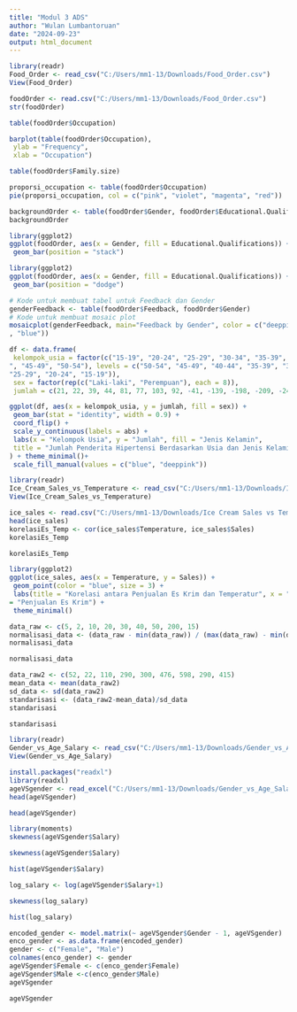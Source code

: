 ---
title: "Modul 3 ADS"
author: "Wulan Lumbantoruan"
date: "2024-09-23"
output: html_document
---

```{r}
library(readr)
Food_Order <- read_csv("C:/Users/mm1-13/Downloads/Food_Order.csv")
View(Food_Order)
```

```{r}
foodOrder <- read.csv("C:/Users/mm1-13/Downloads/Food_Order.csv")
str(foodOrder)
```

```{r}
table(foodOrder$Occupation)
```

```{r}
barplot(table(foodOrder$Occupation),
 ylab = "Frequency",
 xlab = "Occupation")
```

```{r}
table(foodOrder$Family.size)
```

```{r}
proporsi_occupation <- table(foodOrder$Occupation)
pie(proporsi_occupation, col = c("pink", "violet", "magenta", "red"))
```

```{r}
backgroundOrder <- table(foodOrder$Gender, foodOrder$Educational.Qualifications)
backgroundOrder
```

```{r}
library(ggplot2)
ggplot(foodOrder, aes(x = Gender, fill = Educational.Qualifications)) +
 geom_bar(position = "stack")

```

```{r}
library(ggplot2)
ggplot(foodOrder, aes(x = Gender, fill = Educational.Qualifications)) +
 geom_bar(position = "dodge")

```

```{r}
# Kode untuk membuat tabel untuk Feedback dan Gender
genderFeedback <- table(foodOrder$Feedback, foodOrder$Gender)
# Kode untuk membuat mosaic plot
mosaicplot(genderFeedback, main="Feedback by Gender", color = c("deeppink"
, "blue"))

```

```{r}
df <- data.frame(
 kelompok_usia = factor(c("15-19", "20-24", "25-29", "30-34", "35-39", "40-44
", "45-49", "50-54"), levels = c("50-54", "45-49", "40-44", "35-39", "30-34",
"25-29", "20-24", "15-19")),
 sex = factor(rep(c("Laki-laki", "Perempuan"), each = 8)),
 jumlah = c(21, 22, 39, 44, 81, 77, 103, 92, -41, -139, -198, -209, -249, -253, -235, 0))

```

```{r}
ggplot(df, aes(x = kelompok_usia, y = jumlah, fill = sex)) +
 geom_bar(stat = "identity", width = 0.9) +
 coord_flip() +
 scale_y_continuous(labels = abs) +
 labs(x = "Kelompok Usia", y = "Jumlah", fill = "Jenis Kelamin",
 title = "Jumlah Penderita Hipertensi Berdasarkan Usia dan Jenis Kelamin"
) + theme_minimal()+
 scale_fill_manual(values = c("blue", "deeppink"))
```

```{r}
library(readr)
Ice_Cream_Sales_vs_Temperature <- read_csv("C:/Users/mm1-13/Downloads/Ice Cream Sales vs Temperature.csv")
View(Ice_Cream_Sales_vs_Temperature)
```

```{r}
ice_sales <- read.csv("C:/Users/mm1-13/Downloads/Ice Cream Sales vs Temperature.csv")
head(ice_sales)
korelasiEs_Temp <- cor(ice_sales$Temperature, ice_sales$Sales)
korelasiEs_Temp
```

```{r}
korelasiEs_Temp
```

```{r}
library(ggplot2)
ggplot(ice_sales, aes(x = Temperature, y = Sales)) +
 geom_point(color = "blue", size = 3) +
 labs(title = "Korelasi antara Penjualan Es Krim dan Temperatur", x = "Temperatur", y
= "Penjualan Es Krim") +
 theme_minimal()
```

```{r}
data_raw <- c(5, 2, 10, 20, 30, 40, 50, 200, 15)
normalisasi_data <- (data_raw - min(data_raw)) / (max(data_raw) - min(data_raw))
normalisasi_data
```

```{r}
normalisasi_data
```

```{r}
data_raw2 <- c(52, 22, 110, 290, 300, 476, 598, 290, 415)
mean_data <- mean(data_raw2)
sd_data <- sd(data_raw2)
standarisasi <- (data_raw2-mean_data)/sd_data
standarisasi
```

```{r}
standarisasi
```

```{r}
library(readr)
Gender_vs_Age_Salary <- read_csv("C:/Users/mm1-13/Downloads/Gender_vs_Age_Salary.xlsx")
View(Gender_vs_Age_Salary)
```

```{r}
install.packages("readxl")
library(readxl)
ageVSgender <- read_excel("C:/Users/mm1-13/Downloads/Gender_vs_Age_Salary.xlsx")
head(ageVSgender)

```

```{r}
head(ageVSgender)
```

```{r}
library(moments)
skewness(ageVSgender$Salary)


```

```{r}
skewness(ageVSgender$Salary)
```

```{r}
hist(ageVSgender$Salary)

```

```{r}
log_salary <- log(ageVSgender$Salary+1)

```

```{r}
skewness(log_salary)
```

```{r}
hist(log_salary)

```

```{r}
encoded_gender <- model.matrix(~ ageVSgender$Gender - 1, ageVSgender)
enco_gender <- as.data.frame(encoded_gender)
gender <- c("Female", "Male")
colnames(enco_gender) <- gender
ageVSgender$Female <- c(enco_gender$Female)
ageVSgender$Male <-c(enco_gender$Male)
ageVSgender
```

```{r}
ageVSgender
```
